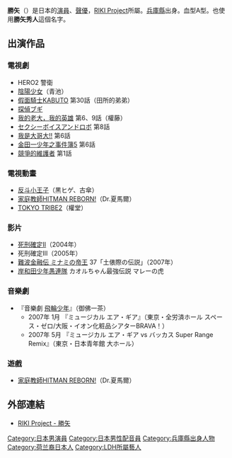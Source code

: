 {{japanese|japanese=勝矢|kana=かつや|romaji=Katsuya}}

'''勝矢'''（{{lang-ja|勝矢}}）{{BD|1975年|5月8日|catIdx=Katsuya}}是日本的[[演員|演員]]、[[聲優|聲優]]，[[RIKI_Project|RIKI Project]]所屬。[[兵庫縣|兵庫縣]]出身。血型A型。也使用'''勝矢秀人'''這個名字。

==出演作品==
===電視劇===
*HERO2 警衛
*[[陰陽少女|陰陽少女]]（青池）
*[[假面騎士KABUTO|假面騎士KABUTO]] 第30話（田所的弟弟）
*[[探偵ブギ|探偵ブギ]]
*[[我的老大，我的英雄|我的老大，我的英雄]] 第6、9話（權藤）
*[[セクシーボイスアンドロボ|セクシーボイスアンドロボ]] 第8話
*[[我是大哥大!!|我是大哥大!!]] 第6話
*[[金田一少年之事件簿_(電視劇)#第五代（2022年）|金田一少年之事件簿5]] 第6話
*[[競爭的維護者#電視劇|競爭的維護者]] 第1話

===電視動畫===
*[[反斗小王子|反斗小王子]]（黒ヒゲ、古傘）
*[[家庭教師HITMAN_REBORN!_(動畫)|家庭教師HITMAN REBORN!]]（Dr.夏馬爾）
*[[TOKYO_TRIBE2|TOKYO TRIBE2]]（權堂）

===影片===
*[[死刑確定|死刑確定]]II（2004年）
*死刑確定III（2005年）
*[[難波金融伝_ミナミの帝王|難波金融伝 ミナミの帝王]] 37「土俵際の伝説」（2007年）
*[[岸和田少年愚連隊|岸和田少年愚連隊]] カオルちゃん最強伝説 マレーの虎

===音樂劇===
*『音樂劇 [[飛輪少年|飛輪少年]]』（御佛一茶）
**2007年 1月 『ミュージカル エア・ギア』（東京・全労済ホール スペース・ゼロ/大阪・イオン化粧品シアターBRAVA！）
**2007年 5月 『ミュージカル エア・ギア vs バッカス Super Range Remix』（東京・日本青年館 大ホール）

=== 遊戲 ===
* [[家庭教師HITMAN_REBORN!|家庭教師HITMAN REBORN!]]（Dr.夏馬爾）

==外部連結==
*{{ja}}[https://web.archive.org/web/20080316041932/http://www.rikitakeuchi.com/actor/actor_g_katsuya.php RIKI Project - 勝矢]

{{DEFAULTSORT:Katsuya}}
[[Category:日本男演員|Category:日本男演員]]
[[Category:日本男性配音員|Category:日本男性配音員]]
[[Category:兵庫縣出身人物|Category:兵庫縣出身人物]]
[[Category:荷兰裔日本人|Category:荷兰裔日本人]]
[[Category:LDH所屬藝人|Category:LDH所屬藝人]]
{{Japan-enter-bio-stub}}